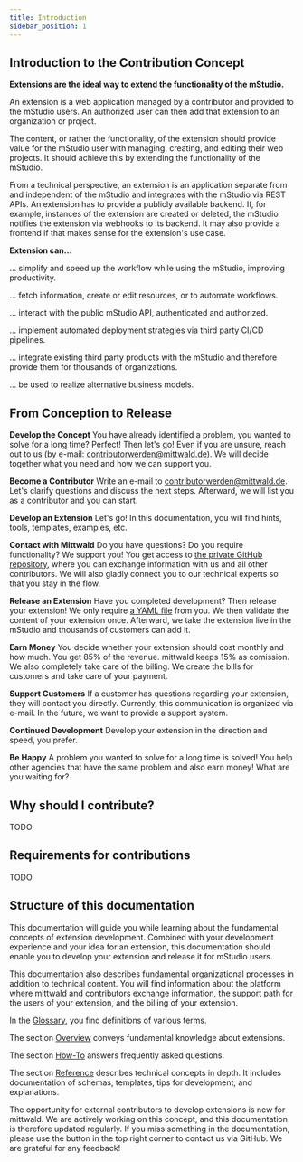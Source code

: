 ```yaml
---
title: Introduction
sidebar_position: 1
---
```


## Introduction to the Contribution Concept

**Extensions are the ideal way to extend the functionality of the mStudio.**

An extension is a web application managed by a contributor and provided to the mStudio users.
An authorized user can then add that extension to an organization or project.

The content, or rather the functionality, of the extension should provide value for the mStudio user with managing, creating, and editing their web projects.
It should achieve this by extending the functionality of the mStudio.

From a technical perspective, an extension is an application separate from and independent of the mStudio and integrates with the mStudio via REST APIs.
An extension has to provide a publicly available backend.
If, for example, instances of the extension are created or deleted, the mStudio notifies the extension via webhooks to its backend.
It may also provide a frontend if that makes sense for the extension's use case.

**Extension can...**

... simplify and speed up the workflow while using the mStudio, improving productivity.

... fetch information, create or edit resources, or to automate workflows.

... interact with the public mStudio API, authenticated and authorized.

... implement automated deployment strategies via third party CI/CD pipelines.

... integrate existing third party products with the mStudio and therefore provide them for thousands of organizations.

... be used to realize alternative business models.

## From Conception to Release

**Develop the Concept**
You have already identified a problem, you wanted to solve for a long time?
Perfect! Then let's go!
Even if you are unsure, reach out to us (by e-mail: contributorwerden@mittwald.de).
We will decide together what you need and how we can support you.

**Become a Contributor**
Write an e-mail to contributorwerden@mittwald.de.
Let's clarify questions and discuss the next steps.
Afterward, we will list you as a contributor and you can start.

**Develop an Extension**
Let's go!
In this documentation, you will find hints, tools, templates, examples, etc.

**Contact with Mittwald**
Do you have questions? Do you require functionality? We support you!
You get access to [the private GitHub repository](https://github.com/mittwald/contributor-support), where you can exchange information with us and all other contributors.
We will also gladly connect you to our technical experts so that you stay in the flow.

**Release an Extension**
Have you completed development? Then release your extension!
We only require [a YAML file](reference/extensions) from you.
We then validate the content of your extension once.
Afterward, we take the extension live in the mStudio and thousands of customers can add it.

**Earn Money**
You decide whether your extension should cost monthly and how much.
You get 85% of the revenue.
mittwald keeps 15% as comission.
We also completely take care of the billing.
We create the bills for customers and take care of your payment.

**Support Customers**
If a customer has questions regarding your extension, they will contact you directly.
Currently, this communication is organized via e-mail.
In the future, we want to provide a support system.

**Continued Development**
Develop your extension in the direction and speed, you prefer.

**Be Happy**
A problem you wanted to solve for a long time is solved!
You help other agencies that have the same problem and also earn money!
What are you waiting for?

## Why should I contribute?

TODO

## Requirements for contributions

TODO

## Structure of this documentation

This documentation will guide you while learning about the fundamental concepts of extension development.
Combined with your development experience and your idea for an extension, this documentation should enable you to develop your extension and release it for mStudio users.

This documentation also describes fundamental organizational processes in addition to technical content.
You will find information about the platform where mittwald and contributors exchange information, the support path for the users of your extension, and the billing of your extension.

In the [Glossary](glossary), you find definitions of various terms.

The section [Overview](../category/overview) conveys fundamental knowledge about extensions.

The section [How-To](../category/how-to) answers frequently asked questions.

The section [Reference](../category/reference) describes technical concepts in depth.
It includes documentation of schemas, templates, tips for development, and explanations.

The opportunity for external contributors to develop extensions is new for mittwald.
We are actively working on this concept, and this documentation is therefore updated regularly.
If you miss something in the documentation, please use the button in the top right corner to contact us via GitHub.
We are grateful for any feedback!

